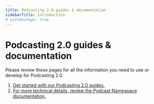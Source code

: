```yaml
---
title: Podcasting 2.0 guides & documentation
sidebarTitle: Introduction
# asIndexPage: true
---
```


# Podcasting 2.0 guides & documentation

Please review these pages for all the information you need to use or develop for Podcasting 2.0.

1. [Get started with our Podcasting 2.0 guides.](/docs/guides)
2. [For more technical details, review the Podcast Namespace documentation.](/docs/podcast-namespace)
